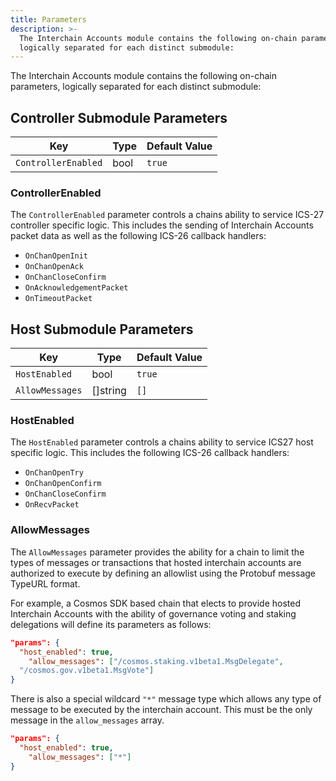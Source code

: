 ```yaml
---
title: Parameters
description: >-
  The Interchain Accounts module contains the following on-chain parameters,
  logically separated for each distinct submodule:
---
```


The Interchain Accounts module contains the following on-chain parameters, logically separated for each distinct submodule:

## Controller Submodule Parameters

| Key                 | Type | Default Value |
| ------------------- | ---- | ------------- |
| `ControllerEnabled` | bool | `true`        |

### ControllerEnabled

The `ControllerEnabled` parameter controls a chains ability to service ICS-27 controller specific logic. This includes the sending of Interchain Accounts packet data as well as the following ICS-26 callback handlers:

* `OnChanOpenInit`
* `OnChanOpenAck`
* `OnChanCloseConfirm`
* `OnAcknowledgementPacket`
* `OnTimeoutPacket`

## Host Submodule Parameters

| Key             | Type      | Default Value |
| --------------- | --------- | ------------- |
| `HostEnabled`   | bool      | `true`        |
| `AllowMessages` | \[]string | `[]`          |

### HostEnabled

The `HostEnabled` parameter controls a chains ability to service ICS27 host specific logic. This includes the following ICS-26 callback handlers:

* `OnChanOpenTry`
* `OnChanOpenConfirm`
* `OnChanCloseConfirm`
* `OnRecvPacket`

### AllowMessages

The `AllowMessages` parameter provides the ability for a chain to limit the types of messages or transactions that hosted interchain accounts are authorized to execute by defining an allowlist using the Protobuf message TypeURL format.

For example, a Cosmos SDK based chain that elects to provide hosted Interchain Accounts with the ability of governance voting and staking delegations will define its parameters as follows:

```json
"params": {
  "host_enabled": true,
    "allow_messages": ["/cosmos.staking.v1beta1.MsgDelegate",
  "/cosmos.gov.v1beta1.MsgVote"]
}
```

There is also a special wildcard `"*"` message type which allows any type of message to be executed by the interchain account. This must be the only message in the `allow_messages` array.

```json
"params": {
  "host_enabled": true,
    "allow_messages": ["*"]
}
```
